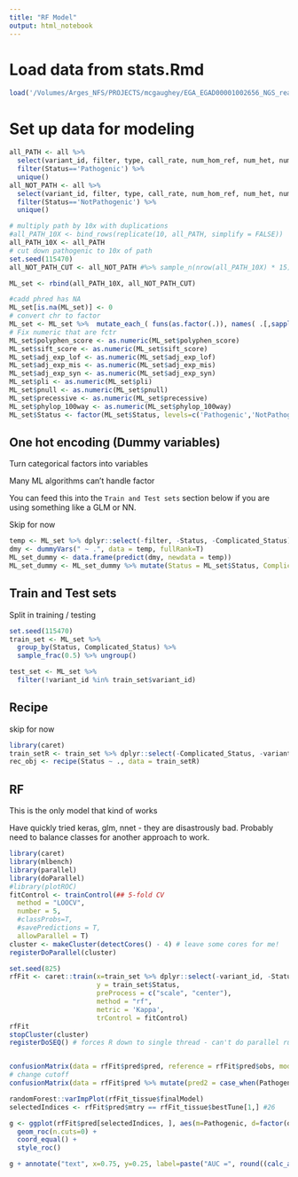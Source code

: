 ```yaml
---
title: "RF Model"
output: html_notebook
---
```





# Load data from stats.Rmd
```r
load('/Volumes/Arges_NFS/PROJECTS/mcgaughey/EGA_EGAD00001002656_NGS_reanalyze/clean_data/gemini_out_variants_het_and_hom.Rdata')
```

# Set up data for modeling
```r
all_PATH <- all %>% 
  select(variant_id, filter, type, call_rate, num_hom_ref, num_het, num_hom_alt, aaf, is_exonic, is_coding, is_lof, is_splicing, impact, impact_so, impact_severity, polyphen_score, sift_score, aaf_1kg_afr_float:an_exac_sas, max_aaf_all, pli, pnull, precessive, phylop_100way, canonical, cadd_phred, Genotype, Status, Complicated_Status) %>% 
  filter(Status=='Pathogenic') %>% 
  unique()
all_NOT_PATH <- all %>% 
  select(variant_id, filter, type, call_rate, num_hom_ref, num_het, num_hom_alt, aaf, is_exonic, is_coding, is_lof, is_splicing, impact, impact_so, impact_severity, polyphen_score, sift_score, aaf_1kg_afr_float:an_exac_sas, max_aaf_all, pli, pnull, precessive, phylop_100way, canonical, cadd_phred, Genotype, Status, Complicated_Status) %>% 
  filter(Status=='NotPathogenic') %>% 
  unique()

# multiply path by 10x with duplications
#all_PATH_10X <- bind_rows(replicate(10, all_PATH, simplify = FALSE))
all_PATH_10X <- all_PATH
# cut down pathogenic to 10x of path
set.seed(115470)
all_NOT_PATH_CUT <- all_NOT_PATH #%>% sample_n(nrow(all_PATH_10X) * 15)

ML_set <- rbind(all_PATH_10X, all_NOT_PATH_CUT)

#cadd phred has NA
ML_set[is.na(ML_set)] <- 0
# convert chr to factor
ML_set <- ML_set %>%  mutate_each_( funs(as.factor(.)), names( .[,sapply(., is.character)] ))
# Fix numeric that are fctr
ML_set$polyphen_score <- as.numeric(ML_set$polyphen_score)
ML_set$sift_score <- as.numeric(ML_set$sift_score)
ML_set$adj_exp_lof <- as.numeric(ML_set$adj_exp_lof)
ML_set$adj_exp_mis <- as.numeric(ML_set$adj_exp_mis)
ML_set$adj_exp_syn <- as.numeric(ML_set$adj_exp_syn)
ML_set$pli <- as.numeric(ML_set$pli)
ML_set$pnull <- as.numeric(ML_set$pnull)
ML_set$precessive <- as.numeric(ML_set$precessive)
ML_set$phylop_100way <- as.numeric(ML_set$phylop_100way)
ML_set$Status <- factor(ML_set$Status, levels=c('Pathogenic','NotPathogenic'))


```

## One hot encoding (Dummy variables)
Turn categorical factors into variables

Many ML algorithms can't handle factor

You can feed this into the `Train and Test sets` section below if you are using something like a GLM or NN. 

Skip for now
```r
temp <- ML_set %>% dplyr::select(-filter, -Status, -Complicated_Status)
dmy <- dummyVars(" ~ .", data = temp, fullRank=T)
ML_set_dummy <- data.frame(predict(dmy, newdata = temp))
ML_set_dummy <- ML_set_dummy %>% mutate(Status = ML_set$Status, Complicated_Status = ML_set$Complicated_Status)
```

## Train and Test sets
Split in training / testing

```r
set.seed(115470)
train_set <- ML_set %>% 
  group_by(Status, Complicated_Status) %>% 
  sample_frac(0.5) %>% ungroup()

test_set <- ML_set %>% 
  filter(!variant_id %in% train_set$variant_id)
```

## Recipe
skip for now
```r
library(caret)
train_setR <- train_set %>% dplyr::select(-Complicated_Status, -variant_id)
rec_obj <- recipe(Status ~ ., data = train_setR)
```



## RF
This is the only model that kind of works

Have quickly tried keras, glm, nnet - they are disastrously bad. Probably need to balance classes for another approach to work. 
```r
library(caret)
library(mlbench)
library(parallel)
library(doParallel)
#library(plotROC)
fitControl <- trainControl(## 5-fold CV
  method = "LOOCV",
  number = 5,
  #classProbs=T,
  #savePredictions = T,
  allowParallel = T)
cluster <- makeCluster(detectCores() - 4) # leave some cores for me!
registerDoParallel(cluster)

set.seed(825)
rfFit <- caret::train(x=train_set %>% dplyr::select(-variant_id, -Status, -Complicated_Status) %>% data.frame(), 
                      y = train_set$Status, 
                      preProcess = c("scale", "center"),
                      method = "rf", 
                      metric = 'Kappa',
                      trControl = fitControl)
rfFit
stopCluster(cluster)
registerDoSEQ() # forces R down to single thread - can't do parallel run after this?


confusionMatrix(data = rfFit$pred$pred, reference = rfFit$pred$obs, mode='prec_recall')
# change cutoff
confusionMatrix(data = rfFit$pred %>% mutate(pred2 = case_when(Pathogenic > 0.2 ~ 'Pathogenic', TRUE ~ 'NotPathogenic')) %>% pull(pred2), reference = rfFit$pred$obs)

randomForest::varImpPlot(rfFit_tissue$finalModel)
selectedIndices <- rfFit$pred$mtry == rfFit_tissue$bestTune[1,] #26

g <- ggplot(rfFit$pred[selectedIndices, ], aes(m=Pathogenic, d=factor(obs, levels=c('Pathogenic','NotPathogenic')))) + 
  geom_roc(n.cuts=0) + 
  coord_equal() +
  style_roc()

g + annotate("text", x=0.75, y=0.25, label=paste("AUC =", round((calc_auc(g))$AUC, 4)))
```
